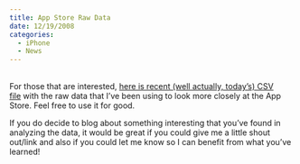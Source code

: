 ```yaml
---
title: App Store Raw Data
date: 12/19/2008
categories:
  - iPhone
  - News
---
```


\
For those that are interested, [here is recent (well actually, today's) CSV file](applications.csv) with the raw data that I've been using to look more closely at the App Store. Feel free to use it for good.

If you do decide to blog about something interesting that you've found in analyzing the data, it would be great if you could give me a little shout out/link and also if you could let me know so I can benefit from what you've learned!
